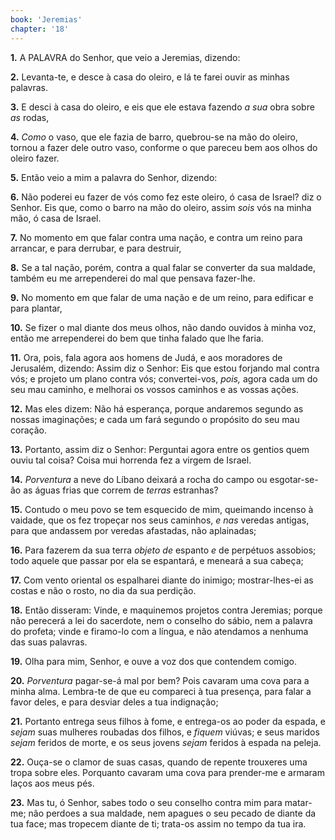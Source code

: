 ```yaml
---
book: 'Jeremias'
chapter: '18'
---
```


**1.** A PALAVRA do Senhor, que veio a Jeremias, dizendo:

**2.** Levanta-te, e desce à casa do oleiro, e lá te farei ouvir as minhas palavras.

**3.** E desci à casa do oleiro, e eis que ele estava fazendo *a sua* obra sobre *as* rodas,

**4.** *Como* o vaso, que ele fazia de barro, quebrou-se na mão do oleiro, tornou a fazer dele outro vaso, conforme o que pareceu bem aos olhos do oleiro fazer.

**5.** Então veio a mim a palavra do Senhor, dizendo:

**6.** Não poderei eu fazer de vós como fez este oleiro, ó casa de Israel? diz o Senhor. Eis que, como o barro na mão do oleiro, assim *sois* vós na minha mão, ó casa de Israel.

**7.** No momento em que falar contra uma nação, e contra um reino para arrancar, e para derrubar, e para destruir,

**8.** Se a tal nação, porém, contra a qual falar se converter da sua maldade, também eu me arrependerei do mal que pensava fazer-lhe.

**9.** No momento em que falar de uma nação e de um reino, para edificar e para plantar,

**10.** Se fizer o mal diante dos meus olhos, não dando ouvidos à minha voz, então me arrependerei do bem que tinha falado que lhe faria.

**11.** Ora, pois, fala agora aos homens de Judá, e aos moradores de Jerusalém, dizendo: Assim diz o Senhor: Eis que estou forjando mal contra vós; e projeto um plano contra vós; convertei-vos, *pois,* agora cada um do seu mau caminho, e melhorai os vossos caminhos e as vossas ações.

**12.** Mas eles dizem: Não há esperança, porque andaremos segundo as nossas imaginações; e cada um fará segundo o propósito do seu mau coração.

**13.** Portanto, assim diz o Senhor: Perguntai agora entre os gentios quem ouviu tal coisa? Coisa mui horrenda fez a virgem de Israel.

**14.** *Porventura* a neve do Líbano deixará a rocha do campo ou esgotar-se-ão as águas frias que correm de *terras* estranhas?

**15.** Contudo o meu povo se tem esquecido de mim, queimando incenso à vaidade, que os fez tropeçar nos seus caminhos, *e nas* veredas antigas, para que andassem por veredas afastadas, não aplainadas;

**16.** Para fazerem da sua terra *objeto de* espanto *e* de perpétuos assobios; todo aquele que passar por ela se espantará, e meneará a sua cabeça;

**17.** Com vento oriental os espalharei diante do inimigo; mostrar-lhes-ei as costas e não o rosto, no dia da sua perdição.

**18.** Então disseram: Vinde, e maquinemos projetos contra Jeremias; porque não perecerá a lei do sacerdote, nem o conselho do sábio, nem a palavra do profeta; vinde e firamo-lo com a língua, e não atendamos a nenhuma das suas palavras.

**19.** Olha para mim, Senhor, e ouve a voz dos que contendem comigo.

**20.** *Porventura* pagar-se-á mal por bem? Pois cavaram uma cova para a minha alma. Lembra-te de que eu compareci à tua presença, para falar a favor deles, e para desviar deles a tua indignação;

**21.** Portanto entrega seus filhos à fome, e entrega-os ao poder da espada, e *sejam* suas mulheres roubadas dos filhos, e *fiquem* viúvas; e seus maridos *sejam* feridos de morte, e os seus jovens *sejam* feridos à espada na peleja.

**22.** Ouça-se o clamor de suas casas, quando de repente trouxeres uma tropa sobre eles. Porquanto cavaram uma cova para prender-me e armaram laços aos meus pés.

**23.** Mas tu, ó Senhor, sabes todo o seu conselho contra mim para matar-me; não perdoes a sua maldade, nem apagues o seu pecado de diante da tua face; mas tropecem diante de ti; trata-os assim no tempo da tua ira.